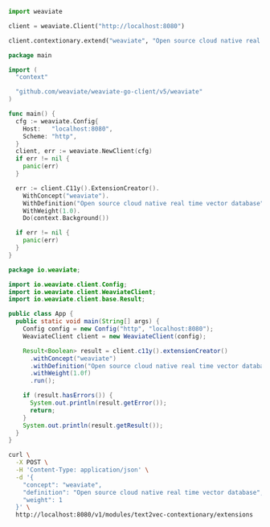 
<Tabs groupId="languages">
<TabItem value="py" label="Python">

```python
import weaviate

client = weaviate.Client("http://localhost:8080")

client.contextionary.extend("weaviate", "Open source cloud native real time vector database", 1.0)
```

</TabItem>
<TabItem value="go" label="Go">

```go
package main

import (
  "context"

  "github.com/weaviate/weaviate-go-client/v5/weaviate"
)

func main() {
  cfg := weaviate.Config{
    Host:   "localhost:8080",
    Scheme: "http",
  }
  client, err := weaviate.NewClient(cfg)
  if err != nil {
    panic(err)
  }

  err := client.C11y().ExtensionCreator().
    WithConcept("weaviate").
    WithDefinition("Open source cloud native real time vector database").
    WithWeight(1.0).
    Do(context.Background())

  if err != nil {
    panic(err)
  }
}
```

</TabItem>
<TabItem value="java" label="Java">

```java
package io.weaviate;

import io.weaviate.client.Config;
import io.weaviate.client.WeaviateClient;
import io.weaviate.client.base.Result;

public class App {
  public static void main(String[] args) {
    Config config = new Config("http", "localhost:8080");
    WeaviateClient client = new WeaviateClient(config);

    Result<Boolean> result = client.c11y().extensionCreator()
      .withConcept("weaviate")
      .withDefinition("Open source cloud native real time vector database")
      .withWeight(1.0f)
      .run();

    if (result.hasErrors()) {
      System.out.println(result.getError());
      return;
    }
    System.out.println(result.getResult());
  }
}
```

</TabItem>
<TabItem value="curl" label="Curl">

```bash
curl \
  -X POST \
  -H 'Content-Type: application/json' \
  -d '{
    "concept": "weaviate",
    "definition": "Open source cloud native real time vector database",
    "weight": 1
  }' \
  http://localhost:8080/v1/modules/text2vec-contextionary/extensions
```

</TabItem>
</Tabs>
